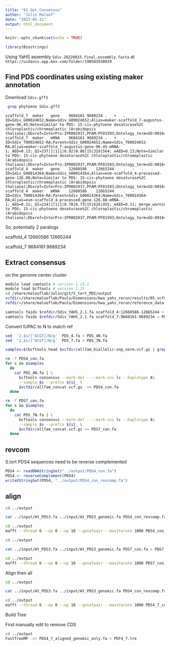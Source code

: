 ```yaml
---
title: "01_Get_Consensus"
author: "Julin Maloof"
date: "2023-05-11"
output: html_document
---
```


```r
knitr::opts_chunk$set(echo = TRUE)
```

```r
library(Biostrings)
```

Using YaHS assembly `Sdiv.20220815.final.assembly.fasta` at `https://ucdavis.app.box.com/folder/190583930929`


##  Find PDS coordinates using existing maker annotation
Download `Sdiv.gff3`

```bash
 grep phytoene Sdiv.gff3                                                                
```
 
```
scaffold_7	maker	gene	9684161	9689234	.	+	.	ID=Sdiv_G00024652;Name=Sdiv_G00024652;Alias=maker-scaffold_7-augustus-gene-96.45;Note=Similar to PDS: 15-cis-phytoene desaturase%2C chloroplastic/chromoplastic (Arabidopsis thaliana);Dbxref=InterPro:IPR002937,PFAM:PF01593;Ontology_term=GO:0016491;
scaffold_7	maker	mRNA	9684161	9689234	.	+	.	ID=Sdiv_T00024652-RA;Parent=Sdiv_G00024652;Name=Sdiv_T00024652-RA;Alias=maker-scaffold_7-augustus-gene-96.45-mRNA-1;_AED=0.13;_QI=237|1|1|1|0.92|0.86|15|319|564;_eAED=0.13;Note=Similar to PDS: 15-cis-phytoene desaturase%2C chloroplastic/chromoplastic (Arabidopsis thaliana);Dbxref=InterPro:IPR002937,PFAM:PF01593;Ontology_term=GO:0016491;
scaffold_4	maker	gene	12660586	12665244	.	-	.	ID=Sdiv_G00014364;Name=Sdiv_G00014364;Alias=evm-scaffold_4-processed-gene-126.88;Note=Similar to PDS: 15-cis-phytoene desaturase%2C chloroplastic/chromoplastic (Arabidopsis thaliana);Dbxref=InterPro:IPR002937,PFAM:PF01593;Ontology_term=GO:0016491;
scaffold_4	maker	mRNA	12660586	12665244	.	-	.	ID=Sdiv_T00014364-RA;Parent=Sdiv_G00014364;Name=Sdiv_T00014364-RA;Alias=evm-scaffold_4-processed-gene-126.88-mRNA-1;_AED=0.11;_QI=224|1|1|1|0.78|0.73|15|626|455;_eAED=0.11;_merge_warning=1;Note=Similar to PDS: 15-cis-phytoene desaturase%2C chloroplastic/chromoplastic (Arabidopsis thaliana);Dbxref=InterPro:IPR002937,PFAM:PF01593;Ontology_term=GO:001649
```

So, potentially 2 paralogs

scaffold_4 12660586	12665244

scaffold_7 9684161	9689234

## Extract consensus

on the genome center cluster

```bash
module load samtools # version 1.15.1
module load bcftools # version 1.15
cd /share/malooflab/Julin/git/S_tort_PDS/output
vcfdir=/share/malooflab/Paulo/Dimensions/bwa_yahs_rerun/results/05_vcfmerge-norm
refdir=/share/malooflab/Paulo/Dimensions/bwa_yahs_rerun/reference_data
```

```bash
samtools faidx $refdir/Sdiv_YAHS_2.1.fa scaffold_4:12660586-12665244 > PDS_4.fa
samtools faidx $refdir/Sdiv_YAHS_2.1.fa scaffold_7:9684161-9689234 > PDS_7.fa
```

Convert IUPAC to N to match ref
```bash
sed  '2,$s/[^ACGT]/N/g'  PDS_4.fa > PDS_4N.fa
sed  '2,$s/[^ACGT]/N/g'  PDS_7.fa > PDS_7N.fa
```


```bash
samples=$(bcftools head $vcfdir/allfam_biallelic-snp_norm.vcf.gz | grep "#CHROM" | cut -f 10-)
```

```bash
rm -f PDS4_con.fa
for s in $samples
  do
    cat PDS_4N.fa | \
      bcftools consensus --mark-del - --mark-ins lc --haplotype A\
      --sample $s --prefix ${s}_ \
      $vcfdir/allfam_concat.vcf.gz  >> PDS4_con.fa 
  done
```

```bash
rm -f PDS7_con.fa
for s in $samples
  do
    cat PDS_7N.fa | \
      bcftools consensus --mark-del - --mark-ins lc --haplotype A\
      --sample $s --prefix ${s}_ \
      $vcfdir/allfam_concat.vcf.gz >> PDS7_con.fa 
  done
```

## revcom

S.tort PDS4 sequences need to be reverse complemented

```r
PDS4 <- readDNAStringSet("../output/PDS4_con.fa")
PDS4 <- reverseComplement(PDS4)
writeXStringSet(PDS4, "../output/PDS4_con_revcomp.fa")
```


## align

```bash
cd ../output

cat ../input/At_PDS3.fa ../input/At_PDS3_genomic.fa PDS4_con_revcomp.fa > PDS4_con_At.fa
```

```bash
cd ../output
mafft --thread 6 --ep 0 --op 10 --genafpair --maxiterate 1000 PDS4_con_At.fa > PDS4_aligned.fa
```

```bash
cd ../output

cat ../input/At_PDS3.fa ../input/At_PDS3_genomic.fa PDS7_con.fa > PDS7_con_At.fa
```

```bash
cd ../output
mafft --thread 6 --ep 0 --op 10 --genafpair --maxiterate 1000 PDS7_con_At.fa > PDS7_aligned.fa
```

Align then all

```bash
cd ../output

cat ../input/At_PDS3.fa ../input/At_PDS3_genomic.fa PDS4_con_revcomp.fa PDS7_con.fa > PDS4_7_con_At.fa
```

```bash
cd ../output
mafft --thread 6 --ep 0 --op 10 --genafpair --maxiterate 1000 PDS4_7_con_At.fa > PDS4_7_aligned.fa
```
Build Tree

First manually edit to remove CDS
```bash
cd ../output
FastTreeMP -nt PDS4_7_aligned_genomic_only.fa > PDF4_7.tre
```

